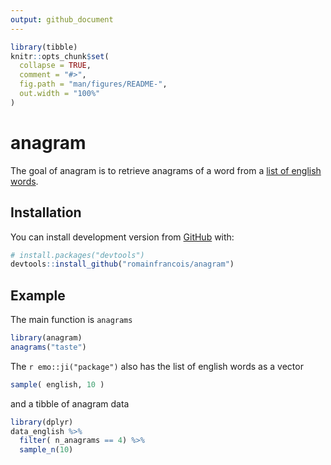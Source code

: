 ```yaml
---
output: github_document
---
```


<!-- README.md is generated from README.Rmd. Please edit that file -->

```r
library(tibble)
knitr::opts_chunk$set(
  collapse = TRUE,
  comment = "#>",
  fig.path = "man/figures/README-",
  out.width = "100%"
)
```
# anagram

The goal of anagram is to retrieve anagrams of a word from a 
[list of english words](https://github.com/dwyl/english-words). 

## Installation

You can install development version from [GitHub](https://github.com/) with:

``` r
# install.packages("devtools")
devtools::install_github("romainfrancois/anagram")
```

## Example

The main function is `anagrams`

```r
library(anagram)
anagrams("taste")
```

The `r emo::ji("package")` also has the list of english words as a vector

```r
sample( english, 10 )  
```

and a tibble of anagram data

```r
library(dplyr)
data_english %>% 
  filter( n_anagrams == 4) %>% 
  sample_n(10)
```
